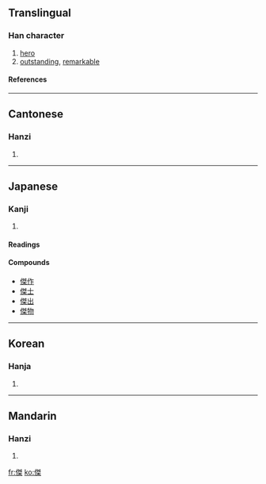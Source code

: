 {{see|杰}}

==Translingual==
===Han character===
{{Han char|rn=9|rad=人|as=10|sn=12|four=2529<sub>4</sub>|canj=人弓手木 (ONQD)}}
# [[hero]]
# [[outstanding]], [[remarkable]]
====References====
{{Han ref|kx=0113.090|dkj=00955|dj=0240.150|hdz=10204.050|uh=5091|ud=20625|bh=B3C7|bd=46023}}
----
==Cantonese==
===Hanzi===
{{yue-hanzi|jyut=|y=git6}}
# {{defn|Cantonese}}
----
==Japanese==
===Kanji===
{{ja-kanji|grade=c|rs=人10}}
# {{defn|Japanese}} 
====Readings====
{{ja-readings|on=[[けつ]] (ketsu)|kun=[[すぐれる]] (sugureru)}}

====Compounds====
*[[傑作]]
*[[傑士]]
*[[傑出]]
*[[傑物]]
----
==Korean==
===Hanja===
{{ko-hanja|hangeul=걸|rv=geol|mr=kŏl}}
# {{defn|Korean}}
----
==Mandarin==
===Hanzi===
{{cmn-hanzi|sim=杰|pin=[[jié]] (jie2)|wg=chieh<sup>2</sup>}}
# {{defn|Mandarin}}

[[fr:傑]]
[[ko:傑]]